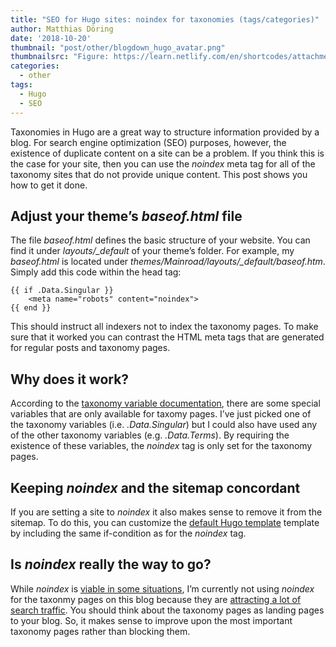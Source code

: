 ```yaml
---
title: "SEO for Hugo sites: noindex for taxonomies (tags/categories)" 
author: Matthias Döring
date: '2018-10-20'
thumbnail: "post/other/blogdown_hugo_avatar.png"
thumbnailsrc: "Figure: https://learn.netlify.com/en/shortcodes/attachments/"
categories:
  - other
tags:
  - Hugo
  - SEO
---
```


Taxonomies in Hugo are a great way to structure information provided by a blog. For search engine optimization (SEO) purposes, however, the existence of duplicate content on a site can be a problem. If you think this is the case for your site, then you can use the *noindex* meta tag for all of the taxonomy sites that do not provide unique content. This post shows you how to get it done. 
<!--more-->

## Adjust your theme's *baseof.html* file

The file *baseof.html* defines the basic structure of your website. You can find it under *layouts/\_default* of your theme's folder. For example, my *baseof.html* is located under *themes/Mainroad/layouts/\_default/baseof.htm*. Simply add this code within the head tag:

```
{{ if .Data.Singular }}
    <meta name="robots" content="noindex">
{{ end }}
```

This should instruct all indexers not to index the taxonomy pages. To make sure that it worked you can contrast the HTML meta tags that are generated for regular posts and taxonomy pages.

## Why does it work?

According to the [taxonomy variable documentation](https://gohugo.io/variables/taxonomy/#example-usage-of-site-taxonomies), there are some special variables that are only available for taxomy pages. I've just picked one of the taxonomy variables (i.e. *.Data.Singular*) but I could also have used any of the other taxonomy variables (e.g. *.Data.Terms*). By requiring the existence of these variables, the *noindex* tag is only set for the taxonomy pages.

## Keeping *noindex* and the sitemap concordant

If you are setting a site to *noindex* it also makes sense to remove it from the sitemap. To do this, you can customize the [default Hugo template](https://gohugo.io/templates/sitemap-template/) template by including the same if-condition as for the *noindex* tag.

## Is *noindex* really the way to go?

While *noindex* is [viable in some situations](https://www.searchenginejournal.com/noindex-category-other-listing-pages/255811/), I'm currently not using *noindex* for the taxonmy pages on this blog because they are [attracting a lot of search traffic](https://yoast.com/ask-yoast-noindexing-tags-categories-foodblog/). You should think about the taxonomy pages as landing pages to your blog. So, it makes sense to improve upon the most important taxonomy pages rather than blocking them.
